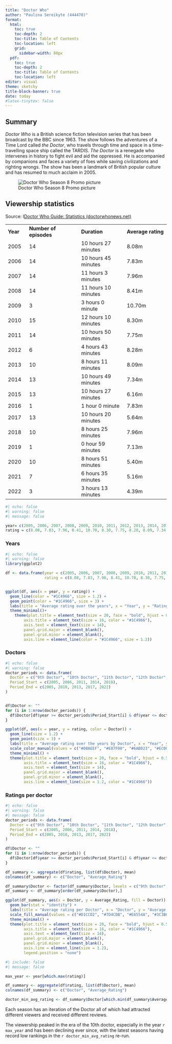 ---
title: "Doctor Who"
author: "Paulina Sereikyte (444470)"
format: 
  html:
    toc: true
    toc-depth: 2
    toc-title: Table of Contents
    toc-location: left
    grid:
      sidebar-width: 80px
  pdf:
    toc: true
    toc-depth: 2
    toc-title: Table of Contents
    toc-location: left
editor: visual
theme: sketchy
title-block-banner: true
date: today
#latex-tinytex: false
---

## Summary

*Doctor Who* is a British science fiction television series that has been broadcast by the BBC since 1963. The show follows the adventures of a Time Lord called *the Doctor*, who travels through time and space in a time-travelling space ship called the TARDIS. *The Doctor* is a renegade who intervenes in history to fight evil and aid the oppressed. He is accompanied by companions and faces a variety of foes while saving civilizations and righting wrongs. The show has been a landmark of British popular culture and has resumed to much acclaim in 2005.

![Doctor Who Season 8 Promo picture](https://ichef.bbci.co.uk/images/ic/1008x567/p023xp2w.jpg)

## Viewership statistics

Source: l[Doctor Who Guide: Statistics (doctorwhonews.net)](https://guide.doctorwhonews.net/info.php)

|          |                        |                     |                    |
|----------|------------------------|---------------------|--------------------|
| **Year** | **Number of episodes** | **Duration**        | **Average rating** |
| 2005     | 14                     | 10 hours 27 minutes | 8.08m              |
| 2006     | 14                     | 10 hours 45 minutes | 7.83m              |
| 2007     | 14                     | 11 hours 3 minutes  | 7.96m              |
| 2008     | 14                     | 11 hours 10 minutes | 8.41m              |
| 2009     | 3                      | 3 hours 0 minute    | 10.70m             |
| 2010     | 15                     | 12 hours 10 minutes | 8.30m              |
| 2011     | 14                     | 10 hours 50 minutes | 7.75m              |
| 2012     | 6                      | 4 hours 43 minutes  | 8.28m              |
| 2013     | 10                     | 8 hours 11 minutes  | 8.09m              |
| 2014     | 13                     | 10 hours 49 minutes | 7.34m              |
| 2015     | 13                     | 10 hours 27 minutes | 6.16m              |
| 2016     | 1                      | 1 hour 0 minute     | 7.83m              |
| 2017     | 13                     | 10 hours 20 minutes | 5.64m              |
| 2018     | 10                     | 8 hours 25 minutes  | 7.96m              |
| 2019     | 1                      | 0 hour 59 minutes   | 7.13m              |
| 2020     | 10                     | 8 hours 51 minutes  | 5.40m              |
| 2021     | 7                      | 6 hours 35 minutes  | 5.16m              |
| 2022     | 3                      | 3 hours 13 minutes  | 4.39m              |

```{r}
#| echo: false
#| warning: false
#| message: false

year= c(2005, 2006, 2007, 2008, 2009, 2010, 2011, 2012, 2013, 2014, 2015, 2016, 2017, 2018, 2019, 2020, 2021, 2022)
rating = c(8.08, 7.83, 7.96, 8.41, 10.70, 8.30, 7.75, 8.28, 8.09, 7.34, 6.16, 7.83, 5.64, 7.96, 7.13, 5.40, 5.16, 4.39)


```


::: {.panel-tabset}

### Years
```{r}
#| echo: false
#| warning: false
library(ggplot2)

df <- data.frame(year = c(2005, 2006, 2007, 2008, 2009, 2010, 2011, 2012, 2013, 2014, 2015, 2016, 2017, 2018, 2019, 2020, 2021, 2022),
                 rating = c(8.08, 7.83, 7.96, 8.41, 10.70, 8.30, 7.75, 8.28, 8.09, 7.34, 6.16, 7.83, 5.64, 7.96, 7.13, 5.40, 5.16, 4.39))


ggplot(df, aes(x = year, y = rating)) +
  geom_line(color = "#1C4966", size = 1.2) +
  geom_point(color = "#1C4966", size = 3) +
  labs(title = "Average rating over the years", x = "Year", y = "Rating") +
  theme_minimal()+
    theme(plot.title = element_text(size = 20, face = "bold", hjust = 0.5, color = "#1C4966"),
        axis.title = element_text(size = 16, color = "#1C4966"),
        axis.text = element_text(size = 14),
        panel.grid.major = element_blank(),
        panel.grid.minor = element_blank(),
        axis.line = element_line(color = "#1C4966", size = 1.2))
```

### Doctors

```{r}
#| echo: false
#| warning: false
doctor_periods <- data.frame(
  Doctor = c("9th Doctor", "10th Doctor", "11th Doctor", "12th Doctor", "13th Doctor"),
  Period_Start = c(2005, 2006, 2011, 2014, 2018),
  Period_End = c(2005, 2010, 2013, 2017, 2022)
)


df$Doctor <- ""
for (i in 1:nrow(doctor_periods)) {
  df$Doctor[df$year >= doctor_periods$Period_Start[i] & df$year <= doctor_periods$Period_End[i]] <- doctor_periods$Doctor[i]
}

ggplot(df, aes(x = year, y = rating, color = Doctor)) +
  geom_line(size = 1.2) +
  geom_point(size = 3) +
  labs(title = "Average rating over the years by Doctor", x = "Year", y = "Rating", color = "Doctor") +
  scale_color_manual(values = c("#00AEEF", "#E87F00", "#6AB023", "#EC008C", "#FFF95D")) +
  theme_minimal() +
  theme(plot.title = element_text(size = 20, face = "bold", hjust = 0.5,color = "#1C4966"),
        axis.title = element_text(size = 16, color = "#1C4966"),
        axis.text = element_text(size = 14),
        panel.grid.major = element_blank(),
        panel.grid.minor = element_blank(),
        axis.line = element_line(size = 1.2, color = "#1C4966")) 


```

### Ratings per doctor


```{r}
#| echo: false
#| warning: false
#| message: false
doctor_periods <- data.frame(
  Doctor = c("9th Doctor", "10th Doctor", "11th Doctor", "12th Doctor", "13th Doctor"),
  Period_Start = c(2005, 2006, 2011, 2014, 2018),
  Period_End = c(2005, 2010, 2013, 2017, 2022)
)

df$Doctor <- ""
for (i in 1:nrow(doctor_periods)) {
  df$Doctor[df$year >= doctor_periods$Period_Start[i] & df$year <= doctor_periods$Period_End[i]] <- doctor_periods$Doctor[i]
}

df_summary <- aggregate(df$rating, list(df$Doctor), mean)
colnames(df_summary) <- c("Doctor", "Average_Rating")

df_summary$Doctor <- factor(df_summary$Doctor, levels = c("9th Doctor", "10th Doctor", "11th Doctor", "12th Doctor", "13th Doctor"))
df_summary <- df_summary[order(df_summary$Doctor),]

ggplot(df_summary, aes(x = Doctor, y = Average_Rating, fill = Doctor)) +
  geom_bar(stat = "identity") +
  labs(title = "Average rating per Doctor", x = "Doctor", y = "Average Rating") +
  scale_fill_manual(values = c("#D1CCD2", "#7D4CDB", "#E6554A", "#3C3B6E", "#00AEEF")) +
  theme_minimal() +
  theme(plot.title = element_text(size = 20, face = "bold", hjust = 0.5, color = "#1C4966"),
        axis.title = element_text(size = 16, color = "#1C4966"),
        axis.text = element_text(size = 14),
        panel.grid.major = element_blank(),
        panel.grid.minor = element_blank(),
        axis.line = element_line(size = 1.2),
        legend.position = "none")
```
::: 



```{r}
#| include: false
#| message: false

max_year <- year[which.max(rating)]

df_summary <- aggregate(df$rating, list(df$Doctor), mean)
colnames(df_summary) <- c("Doctor", "Average_Rating")

doctor_min_avg_rating <- df_summary$Doctor[which.min(df_summary$Average_Rating)]
```

Each season has an iteration of the Doctor all of which had attracted different viewers and received different reviews.

The viewership peaked in the era of the 10th doctor, especially in the year `r max_year` and has been declining ever since, with the latest seasons having record low rankings in the `r doctor_min_avg_rating` re-run.
